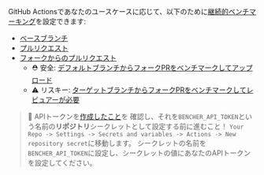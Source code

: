 GitHub Actionsであなたのユースケースに応じて、以下のために[継続的ベンチマーキング][継続的ベンチマーキング]を設定できます:

- [ベースブランチ][ベースブランチ]
- [プルリクエスト][プルリクエスト]
- [フォークからのプルリクエスト][フォークからのプルリクエスト]
    - ⛑️ 安全: [デフォルトブランチからフォークPRをベンチマークしてアップロード][デフォルトブランチからフォークPRをベンチマークしてアップロード]
    - ⚠️ リスキー: [ターゲットブランチからフォークPRをベンチマークしてレビュアーが必要][ターゲットブランチからフォークPRをベンチマークしてレビュアーが必要]

> 🐰 APIトークンを[作成したこと][create an api token]を
> 確認し、それを`BENCHER_API_TOKEN`という名前の**リポジトリ**シークレットとして設定する前に進むこと！
> `Your Repo -> Settings -> Secrets and variables -> Actions -> New repository secret`に移動します。
> シークレットの名前を`BENCHER_API_TOKEN`に設定し、シークレットの値にあなたのAPIトークンを設定してください。

[継続的ベンチマーキング]: /ja/docs/explanation/continuous-benchmarking/
[create an api token]: /ja/docs/tutorial/quick-start/#create-an-api-token

[ベースブランチ]: #base-branch
[プルリクエスト]: #pull-requests
[フォークからのプルリクエスト]: #pull-requests-from-forks
[デフォルトブランチからフォークPRをベンチマークしてアップロード]: #benchmark-fork-pr-and-upload-from-default-branch
[ターゲットブランチからフォークPRをベンチマークしてレビュアーが必要]: #benchmark-fork-pr-from-target-branch-with-required-reviewers